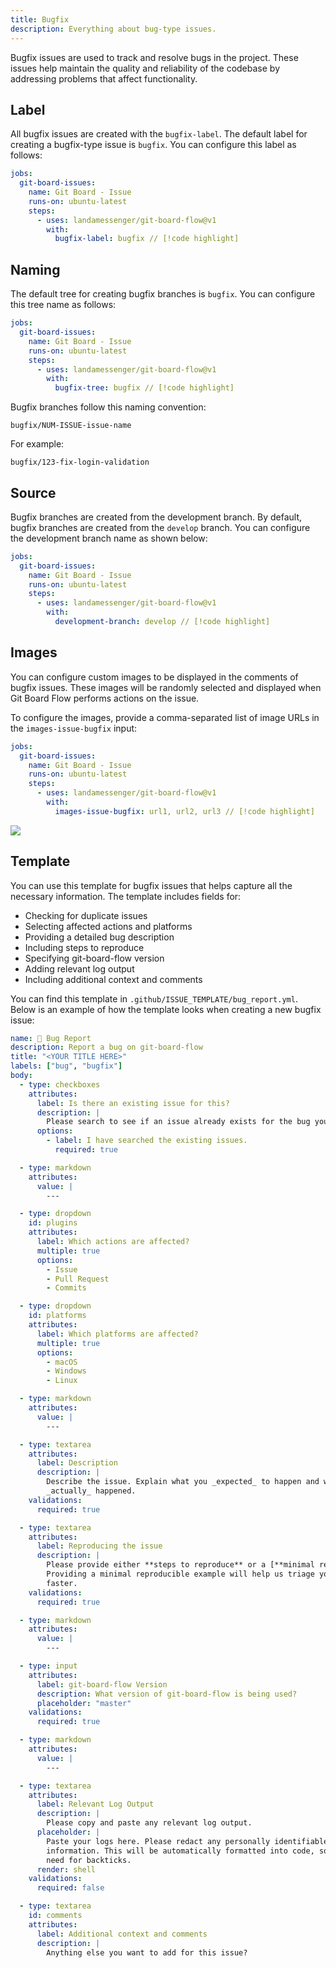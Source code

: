 ```yaml
---
title: Bugfix
description: Everything about bug-type issues.
---
```


Bugfix issues are used to track and resolve bugs in the project. These issues help maintain the quality and reliability of the codebase by addressing problems that affect functionality.

## Label

All bugfix issues are created with the `bugfix-label`. The default label for creating a bugfix-type issue is `bugfix`. You can configure this label as follows:

```yml
jobs:
  git-board-issues:
    name: Git Board - Issue
    runs-on: ubuntu-latest
    steps:
      - uses: landamessenger/git-board-flow@v1
        with:
          bugfix-label: bugfix // [!code highlight]
```

## Naming

The default tree for creating bugfix branches is `bugfix`. You can configure this tree name as follows:

```yml
jobs:
  git-board-issues:
    name: Git Board - Issue
    runs-on: ubuntu-latest
    steps:
      - uses: landamessenger/git-board-flow@v1
        with:
          bugfix-tree: bugfix // [!code highlight]
```

Bugfix branches follow this naming convention:

```
bugfix/NUM-ISSUE-issue-name
```

For example:
```
bugfix/123-fix-login-validation
```

## Source

Bugfix branches are created from the development branch. By default, bugfix branches are created from the `develop` branch. You can configure the development branch name as shown below:

```yml
jobs:
  git-board-issues:
    name: Git Board - Issue
    runs-on: ubuntu-latest
    steps:
      - uses: landamessenger/git-board-flow@v1
        with:
          development-branch: develop // [!code highlight]
```

## Images

You can configure custom images to be displayed in the comments of bugfix issues. These images will be randomly selected and displayed when Git Board Flow performs actions on the issue.

To configure the images, provide a comma-separated list of image URLs in the `images-issue-bugfix` input:

```yml
jobs:
  git-board-issues:
    name: Git Board - Issue
    runs-on: ubuntu-latest
    steps:
      - uses: landamessenger/git-board-flow@v1
        with:
          images-issue-bugfix: url1, url2, url3 // [!code highlight]
```

<Image zoom src="https://media2.giphy.com/media/v1.Y2lkPTc5MGI3NjExeHNrY2JseXlwNmY3bTI2aDd3eXp4N2pjMHJtNDBiYWg3OHE3Zmd5aCZlcD12MV9pbnRlcm5hbF9naWZfYnlfaWQmY3Q9Zw/ROlbnsc7aCIL6Icq6h/giphy.gif" />

## Template

You can use this template for bugfix issues that helps capture all the necessary information. The template includes fields for:

- Checking for duplicate issues
- Selecting affected actions and platforms
- Providing a detailed bug description
- Including steps to reproduce
- Specifying git-board-flow version
- Adding relevant log output
- Including additional context and comments

You can find this template in `.github/ISSUE_TEMPLATE/bug_report.yml`. Below is an example of how the template looks when creating a new bugfix issue:

```yml
name: 🐛 Bug Report
description: Report a bug on git-board-flow
title: "<YOUR TITLE HERE>"
labels: ["bug", "bugfix"]
body:
  - type: checkboxes
    attributes:
      label: Is there an existing issue for this?
      description: |
        Please search to see if an issue already exists for the bug you encountered.
      options:
        - label: I have searched the existing issues.
          required: true

  - type: markdown
    attributes:
      value: |
        ---

  - type: dropdown
    id: plugins
    attributes:
      label: Which actions are affected?
      multiple: true
      options:
        - Issue
        - Pull Request
        - Commits

  - type: dropdown
    id: platforms
    attributes:
      label: Which platforms are affected?
      multiple: true
      options:
        - macOS
        - Windows
        - Linux

  - type: markdown
    attributes:
      value: |
        ---

  - type: textarea
    attributes:
      label: Description
      description: |
        Describe the issue. Explain what you _expected_ to happen and what
        _actually_ happened.
    validations:
      required: true

  - type: textarea
    attributes:
      label: Reproducing the issue
      description: |
        Please provide either **steps to reproduce** or a [**minimal reproducible example**](https://stackoverflow.com/help/minimal-reproducible-example).
        Providing a minimal reproducible example will help us triage your issue
        faster.
    validations:
      required: true

  - type: markdown
    attributes:
      value: |
        ---

  - type: input
    attributes:
      label: git-board-flow Version
      description: What version of git-board-flow is being used?
      placeholder: "master"
    validations:
      required: true

  - type: markdown
    attributes:
      value: |
        ---

  - type: textarea
    attributes:
      label: Relevant Log Output
      description: |
        Please copy and paste any relevant log output.
      placeholder: |
        Paste your logs here. Please redact any personally identifiable
        information. This will be automatically formatted into code, so no
        need for backticks.
      render: shell
    validations:
      required: false

  - type: textarea
    id: comments
    attributes:
      label: Additional context and comments
      description: |
        Anything else you want to add for this issue?
```
